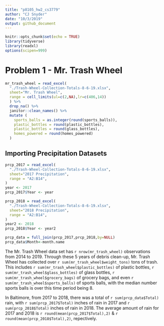 ```yaml
---
title: "p8105_hw2_cs3779"
author: "CJ Snyder"
date: "10/3/2019"
output: github_document
---
```


```r
knitr::opts_chunk$set(echo = TRUE)
library(tidyverse)
library(readxl)
options(scipen=999)
```

# Problem 1 - Mr. Trash Wheel
```r
mr_trash_wheel = read_excel(
  "./Trash-Wheel-Collection-Totals-8-6-19.xlsx",
  sheet="Mr. Trash Wheel",
  range = cell_limits(ul=c(2,NA),lr=c(406,14))
  ) %>% 
  drop_na() %>% 
  janitor::clean_names() %>% 
  mutate (
    sports_balls = as.integer(round(sports_balls)),
    plastic_bottles = round(plastic_bottles),
    plastic_bottles = round(glass_bottles),
    homes_powered = round(homes_powered)
  )
```

## Importing Precipitation Datasets 
```r
prcp_2017 = read_excel(
  "./Trash-Wheel-Collection-Totals-8-6-19.xlsx",
  sheet="2017 Precipitation",
  range = "A2:B14",
) 
year <- 2017
prcp_2017$Year <- year

prcp_2018 = read_excel(
  "./Trash-Wheel-Collection-Totals-8-6-19.xlsx",
  sheet="2018 Precipitation",
  range = "A2:B14",
) 
year2 <- 2018
prcp_2018$Year <- year2

prcp_data = full_join(prcp_2017,prcp_2018,by=NULL)
prcp_data$Month<-month.name
```

The Mr. Trash Wheel data set has `r nrow(mr_trash_wheel)` observations from 2014 to 2019. Through these 5 years of debris clean-up, Mr. Trash Wheel has collected over `r sum(mr_trash_wheel$weight_tons)` tons of trash. This includes `r sum(mr_trash_wheel$plastic_bottles)` of plastic bottles, `r sum(mr_trash_wheel$glass_bottles)` of glass bottles, `r sum(mr_trash_wheel$grocery_bags)` of grocery bags, and even `r sum(mr_trash_wheel$sports_balls)` of sports balls, with the median number sports balls is over this time period being 8. 

In Baltimore, from 2017 to 2018, there was a total of `r sum(prcp_data$Total)` rain, with `r sum(prcp_2017$Total)` inches of rain in 2017 and `r sum(prcp_2018$Total)` inches of rain in 2018. The average amount of rain for 2017 and 2018 is `r round(mean(prcp_2017$Total),2)` & `r round(mean(prcp_2018$Total),2)`, repectively. 

